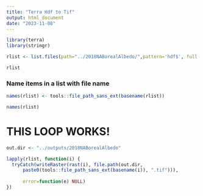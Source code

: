 ```yaml
---
title: "Terra Hdf to Tif"
output: html_document
date: "2023-11-08"
---
```



```r
library(terra)
library(stringr)
```

```r
rlist <- list.files(path="../2018NABorealAlbedo/",pattern='hdf$', full.names = TRUE)
```

```r
rlist
```
### Name items in a list with file name
```r
names(rlist) <- tools::file_path_sans_ext(basename(rlist))
```

```r
names(rlist)
```
# THIS LOOP WORKS!
```r
out.dir <- "../outputs/2018NABorealAlbedo"
```
```r
 

lapply(rlist, function(i) { 
  tryCatch(writeRaster(rast(i), file.path(out.dir, 
      paste0(tools::file_path_sans_ext(basename(i)), ".tif"))),
      
      error=function(e) NULL)
})  
```
